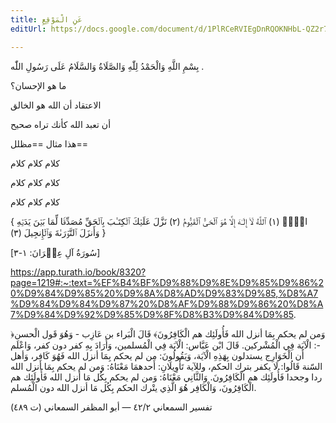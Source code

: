 ```yaml
---
title: عَنِ الْمَوْقِعِ
editUrl: https://docs.google.com/document/d/1PlRCeRVIEgDnRQOKNHbL-QZ2r7TZeFuIKuALqC5PfVI/edit

---
```


بِسْمِ اللَّهِ وَالْحَمْدُ لِلّٰهِ وَالصَّلَاةُ وَالسَّلَامُ عَلَى رَسُولِ اللّٰه .

<Question>
  ما هو الإحسان؟ 

الاعتقاد أن الله هو الخالق 

أن تعبد الله كأنك تراه صحيح

</Question>

<Example>
  هذا مثال ==مظلل==  

كلام كلام كلام  

كلام كلام كلام

كلام كلام كلام

</Example>

\{ الۤمۤ (١) ٱللَّهُ لَاۤ إِلَـٰهَ إِلَّا هُوَ ٱلۡحَیُّ ٱلۡقَیُّومُ (٢) نَزَّلَ عَلَیۡكَ ٱلۡكِتَـٰبَ بِٱلۡحَقِّ مُصَدِّقࣰا لِّمَا بَیۡنَ یَدَیۡهِ وَأَنزَلَ ٱلتَّوۡرَىٰةَ وَٱلۡإِنجِیلَ (٣) \}

[سُورَةُ آلِ عِمۡرَانَ: ١-٣]

<Quote>
 

https://app.turath.io/book/8320?page=1219#:~:text=%EF%B4%BF%D9%88%D9%8E%D9%85%D9%86%20%D9%84%D9%85%20%D9%8A%D8%AD%D9%83%D9%85,%D8%A7%D9%84%D9%84%D9%87%20%D8%AF%D9%88%D9%86%20%D8%A7%D9%84%D9%92%D9%85%D9%8F%D8%B3%D9%84%D9%85.

﴿وَمن لم يحكم بِمَا أنزل الله فَأُولَئِك هم الْكَافِرُونَ﴾ قَالَ الْبَراء بن عَازِب - وَهُوَ قَول الْحسن -: الْآيَة فِي الْمُشْركين. قَالَ ابْن عَبَّاس: الْآيَة فِي الْمُسلمين، وَأَرَادَ بِهِ كفر دون كفر، وَاعْلَم أَن الْخَوَارِج يستدلون بِهَذِهِ الْآيَة، وَيَقُولُونَ: من لم يحكم بِمَا أنزل الله فَهُوَ كَافِر، وَأهل السّنة قَالُوا: لَا يكفر بترك الحكم، وللآية تَأْوِيلَانِ: أَحدهمَا مَعْنَاهُ: وَمن لم يحكم بِمَا أنزل الله ردا وجحدا فَأُولَئِك هم الْكَافِرُونَ. وَالثَّانِي مَعْنَاهُ: وَمن لم يحكم بِكُل مَا أنزل الله فَأُولَئِك هم الْكَافِرُونَ، وَالْكَافِر هُوَ الَّذِي يتْرك الحكم بِكُل مَا أنزل الله دون الْمُسلم.

تفسير السمعاني ٢/‏٤٢ — أبو المظفر السمعاني (ت ٤٨٩)

</Quote>

<Youtube/>


